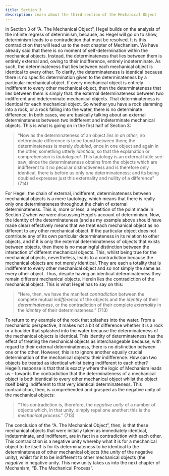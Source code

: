 ```yaml
---
title: Section 3
description: Learn about the third section of the Mechanical Object
---
```


In Section 3 of “A. The Mechanical Object”, Hegel builds on the analysis of the infinite regress of determinism, because, as Hegel will go on to show, determinism leads to a contradiction that must be resolved. It is this contradiction that will lead us to the next chapter of Mechanism.
	 We have already said that there is no moment of self-determination within the mechanical objects. Instead, the determinateness that lies between them is entirely external and, owing to their indifference, entirely indeterminate. As such, the determinateness that lies between each mechanical object is identical to every other. To clarify, the determinateness is identical because there is no specific determination given to the determinateness by a particular mechanical object. If every mechanical object is entirely indifferent to every other mechanical object, then the determinateness that lies between them is simply that: the external determinateness between two indifferent and indeterminate mechanical objects. That determinateness is identical for each mechanical object. So whether you have a rock slamming into a rock, or a rock falling into the water, there is no determinate difference. In both cases, we are basically talking about an external determinateness between two indifferent and indeterminate mechanical objects. This is what is going on in the first half of Section 3: 

>“Now as the determinateness of an object *lies in an other*, no determinate difference is to be found between them; the determinateness is merely *doubled*, once in one object and again in the other, something utterly *identical*, so that the explanation or comprehension is *tautological*. This tautology is an external futile see-saw; since the determinateness obtains from the objects which are indifferent to it no peculiar distinctiveness and is therefore only identical, there is before us only *one* determinateness; and its being doubled expresses just this externality and nullity of a difference” (714)

For Hegel, the chain of external, indifferent, determinateness between mechanical objects is a mere tautology, which means that there is really only one determinateness throughout the chain of external determinateness. This is, more or less, a repetition of the point made in Section 2 when we were discussing Hegel’s account of determinism. 
	Now, the identity of the determinateness (and as my example above should have made clear) effectively means that we treat each mechanical object as no different to any other mechanical object. If the particular object does not contribute any of its own particular determinateness in its relation to other objects, and if it is only the external determinateness of objects that exists between objects, then there is no meaningful distinction between the interaction of different mechanical objects. This, whilst being true for the mechanical objects, nevertheless, leads to a contradiction because the mechanical objects are not merely identical. They are each a totality that is indifferent to every other mechanical object and so not simply the same as every other object. Thus, despite having an identical determinateness they remain different mechanical objects. Herein lies the contradiction of the mechanical object. This is what Hegel has to say on this:

>“Here, then, we have the manifest *contradiction* between the complete mutual *indifference* of the objects and the *identity* of their *determinateness*, or the contradiction of their complete *externality* in the *identity* of their determinateness.” (713)

To return to my example of the rock that splashes into the water. 	From a mechanistic perspective, it makes not a bit of difference whether it is a rock or a boulder that splashed into the water because the determinateness of the mechanical objects is identical. This identity of determinateness has the effect of treating the mechanical objects as interchangeable because, with regard to their external determinateness, there is no distinction between one or the other. However, this is to ignore another equally crucial determination of the mechanical objects: their indifference. How can two objects be treated as identical whilst being indifferent to each other? Hegel’s response is that that is exactly where the logic of Mechanism leads us – towards the contradiction that the determinateness of a mechanical object is both identical to every other mechanical object whilst the object itself being indifferent to that very identical determinateness. This contradiction, then, is comprehended and grasped as the negative unity of the mechanical objects:

>“This contradiction is, therefore, the *negative unity* of a number of objects which, in that unity, simply repel one another: this is the *mechanical process*.” (713)

The conclusion of the “A. The Mechanical Object”, then, is that these mechanical objects that were initially taken as immediately identical, indeterminate, and indifferent, are in fact in a contradiction with each other. This contradiction is a negative unity whereby what it is for a mechanical object to be itself is for its determinateness to be identical to the determinateness of other mechanical objects (the *unity* of the negative unity), whilst for it to be indifferent to other mechanical objects (the *negative* in negative unity. This new unity takes us into the next chapter of Mechanism, “B. The Mechanical Process”. 


